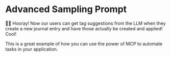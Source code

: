 # Advanced Sampling Prompt

<EpicVideo url="https://www.epicai.pro/workshops/day-3-4-advanced-mcp-features/advanced-sampling-prompt~qyf7c/solution" />

👨‍💼 Hooray! Now our users can get tag suggestions from the LLM when they create a
new journal entry and have those actually be created and applied! Cool!

This is a great example of how you can use the power of MCP to automate tasks in
your application.
